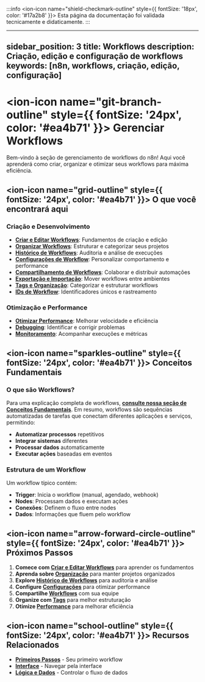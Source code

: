 :::info
<ion-icon name="shield-checkmark-outline" style={{ fontSize: '18px', color: '#17a2b8' }}></ion-icon> Esta página da documentação foi validada tecnicamente e didaticamente.
:::

---
sidebar_position: 3
title: Workflows
description: Criação, edição e configuração de workflows
keywords: [n8n, workflows, criação, edição, configuração]
---

# <ion-icon name="git-branch-outline" style={{ fontSize: '24px', color: '#ea4b71' }}></ion-icon> Gerenciar Workflows

Bem-vindo à seção de gerenciamento de workflows do n8n! Aqui você aprenderá como criar, organizar e otimizar seus workflows para máxima eficiência.

## <ion-icon name="grid-outline" style={{ fontSize: '24px', color: '#ea4b71' }}></ion-icon> O que você encontrará aqui

### Criação e Desenvolvimento

- **[Criar e Editar Workflows](./criar-editar)**: Fundamentos de criação e edição
- **[Organizar Workflows](./organizar)**: Estruturar e categorizar seus projetos
- **[Histórico de Workflows](./historico)**: Auditoria e análise de execuções
- **[Configurações de Workflow](./configuracoes)**: Personalizar comportamento e performance
- **[Compartilhamento de Workflows](./compartilhamento)**: Colaborar e distribuir automações
- **[Exportação e Importação](./export-import)**: Mover workflows entre ambientes
- **[Tags e Organização](./tags)**: Categorizar e estruturar workflows
- **[IDs de Workflow](./workflow-id)**: Identificadores únicos e rastreamento

### Otimização e Performance

- **[Otimizar Performance](./otimizar)**: Melhorar velocidade e eficiência
- **[Debugging](../../logica-e-dados/flow-logic/debugging)**: Identificar e corrigir problemas
- **[Monitoramento](../monitoring/index)**: Acompanhar execuções e métricas

## <ion-icon name="sparkles-outline" style={{ fontSize: '24px', color: '#ea4b71' }}></ion-icon> Conceitos Fundamentais

### O que são Workflows?

Para uma explicação completa de workflows, **[consulte nossa seção de Conceitos Fundamentais](../../primeiros-passos/conceitos-fundamentais)**. Em resumo, workflows são sequências automatizadas de tarefas que conectam diferentes aplicações e serviços, permitindo:

- **Automatizar processos** repetitivos
- **Integrar sistemas** diferentes
- **Processar dados** automaticamente
- **Executar ações** baseadas em eventos

### Estrutura de um Workflow

Um workflow típico contém:

- **Trigger**: Inicia o workflow (manual, agendado, webhook)
- **Nodes**: Processam dados e executam ações
- **Conexões**: Definem o fluxo entre nodes
- **Dados**: Informações que fluem pelo workflow

## <ion-icon name="arrow-forward-circle-outline" style={{ fontSize: '24px', color: '#ea4b71' }}></ion-icon> Próximos Passos

1. **Comece com [Criar e Editar Workflows](./criar-editar)** para aprender os fundamentos
2. **Aprenda sobre [Organização](./organizar)** para manter projetos organizados
3. **Explore [Histórico de Workflows](./historico)** para auditoria e análise
4. **Configure [Configurações](./configuracoes)** para otimizar performance
5. **Compartilhe [Workflows](./compartilhamento)** com sua equipe
6. **Organize com [Tags](./tags)** para melhor estruturação
7. **Otimize [Performance](./otimizar)** para melhorar eficiência

## <ion-icon name="school-outline" style={{ fontSize: '24px', color: '#ea4b71' }}></ion-icon> Recursos Relacionados

- **[Primeiros Passos](../../primeiros-passos/primeiro-workflow)** - Seu primeiro workflow
- **[Interface](../interface/navegacao-editor-ui)** - Navegar pela interface
- **[Lógica e Dados](../../logica-e-dados/index.md)** - Controlar o fluxo de dados

